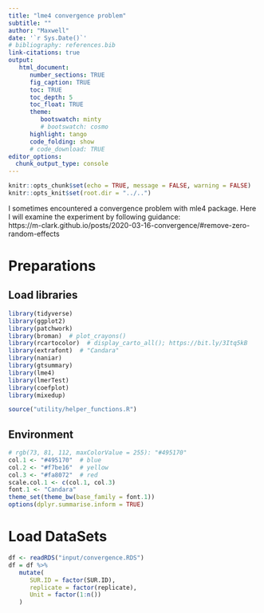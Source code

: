 ```yaml
---
title: "lme4 convergence problem"
subtitle: ""
author: "Maxwell"
date: '`r Sys.Date()`'
# bibliography: references.bib
link-citations: true
output: 
   html_document:
      number_sections: TRUE
      fig_caption: TRUE
      toc: TRUE
      toc_depth: 5
      toc_float: TRUE
      theme:
         bootswatch: minty
         # bootswatch: cosmo
      highlight: tango
      code_folding: show
      # code_download: TRUE
editor_options: 
  chunk_output_type: console
---
```


```r
knitr::opts_chunk$set(echo = TRUE, message = FALSE, warning = FALSE)
knitr::opts_knit$set(root.dir = "../..")
```

I sometimes encountered a convergence problem with mle4 package.
Here I will examine the experiment by following guidance:  
https://m-clark.github.io/posts/2020-03-16-convergence/#remove-zero-random-effects

# Preparations {.tabset .tabset-fade .tabset-pills}

## Load libraries
```r
library(tidyverse)
library(ggplot2)
library(patchwork)
library(broman)  # plot_crayons()
library(rcartocolor)  # display_carto_all(); https://bit.ly/3Itq5kB
library(extrafont)  # "Candara"
library(naniar)
library(gtsummary)
library(lme4)
library(lmerTest)
library(coefplot)
library(mixedup)

source("utility/helper_functions.R")
```

## Environment
```r
# rgb(73, 81, 112, maxColorValue = 255): "#495170"
col.1 <- "#495170"  # blue
col.2 <- "#f7be16"  # yellow
col.3 <- "#fa8072"  # red
scale.col.1 <- c(col.1, col.3)
font.1 <- "Candara"
theme_set(theme_bw(base_family = font.1))
options(dplyr.summarise.inform = TRUE)
```

# Load DataSets {.tabset .tabset-fade .tabset-pills}
```r
df <- readRDS("input/convergence.RDS")
df = df %>% 
   mutate(
      SUR.ID = factor(SUR.ID), 
      replicate = factor(replicate),
      Unit = factor(1:n())
   )
```

